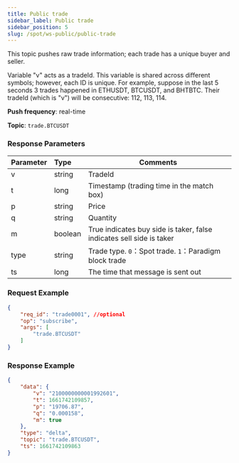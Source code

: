 ```yaml
---
title: Public trade
sidebar_label: Public trade
sidebar_position: 5
slug: /spot/ws-public/public-trade
---
```


<p>This topic pushes raw trade information; each trade has a unique buyer and seller.</p>
<p>Variable "v" acts as a tradeId. This variable is shared across different symbols; however, each ID is unique. For example, suppose in the last 5 seconds 3 trades happened in ETHUSDT, BTCUSDT, and BHTBTC. Their tradeId (which is "v") will be consecutive: 112, 113, 114.</p>
<p><b>Push frequency</b>: real-time</p>
<p><b>Topic</b>: <code>trade.BTCUSDT</code></p>

### Response Parameters
| Parameter | Type | Comments|
|:----- |:-----|----- |
|v | string | TradeId |
|t | long | Timestamp (trading time in the match box) |
|p | string | Price |
|q | string | Quantity |
|m | boolean | True indicates buy side is taker, false indicates sell side is taker |
|type | string | Trade type. <code>0</code>：Spot trade. <code>1</code>：Paradigm block trade |
|ts | long | The time that message is sent out |

### Request Example

```json
{
    "req_id": "trade0001", //optional
    "op": "subscribe",
    "args": [
        "trade.BTCUSDT"
    ]
}
```

### Response Example

```json
{
    "data": {
        "v": "2100000000001992601",
        "t": 1661742109857,
        "p": "19706.87",
        "q": "0.000158",
        "m": true
    },
    "type": "delta",
    "topic": "trade.BTCUSDT",
    "ts": 1661742109863
}
```
